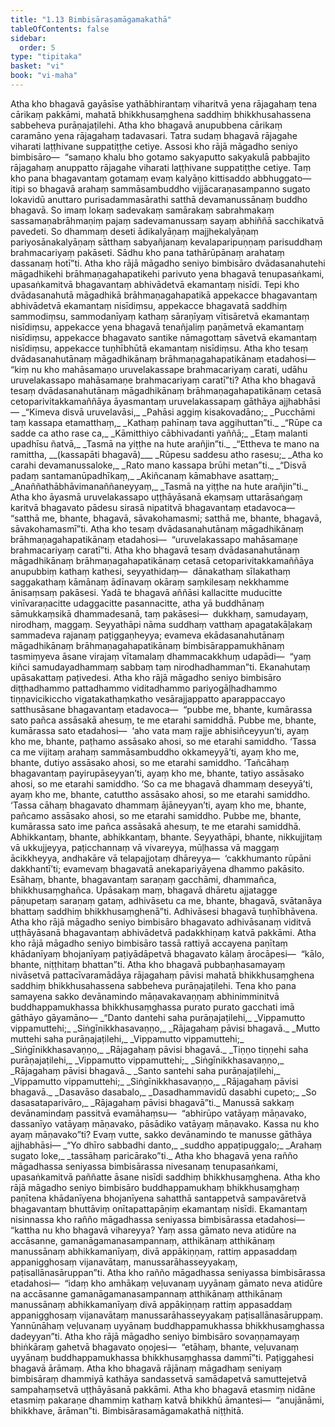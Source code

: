 ```yaml
---
title: "1.13 Bimbisārasamāgamakathā"
tableOfContents: false
sidebar:
  order: 5
type: "tipitaka"
basket: "vi"
book: "vi-maha"
---
```



<DynamicBreadcrumb />

<Division number="55" book="vi-maha" bookNo="3" page="45">

<Paragraph number="202" book="vi-maha">
Atha kho bhagavā gayāsīse yathābhirantaṃ viharitvā yena rājagahaṃ tena cārikaṃ pakkāmi, mahatā bhikkhusaṃghena saddhiṃ bhikkhusahassena sabbeheva purāṇajaṭilehi. Atha kho bhagavā anupubbena cārikaṃ caramāno yena rājagahaṃ tadavasari. Tatra sudaṃ bhagavā rājagahe viharati laṭṭhivane suppatiṭṭhe cetiye. Assosi kho rājā māgadho seniyo bimbisāro—  “samaṇo khalu bho gotamo sakyaputto sakyakulā pabbajito rājagahaṃ anuppatto rājagahe viharati laṭṭhivane suppatiṭṭhe cetiye. Taṃ kho pana bhagavantaṃ gotamaṃ evaṃ kalyāṇo kittisaddo abbhuggato—  itipi so bhagavā arahaṃ sammāsambuddho vijjācaraṇasampanno sugato lokavidū anuttaro purisadammasārathi satthā devamanussānaṃ buddho bhagavā. So imaṃ lokaṃ sadevakaṃ samārakaṃ sabrahmakaṃ sassamaṇabrāhmaṇiṃ pajaṃ sadevamanussaṃ sayaṃ abhiññā sacchikatvā pavedeti. So dhammaṃ deseti ādikalyāṇaṃ majjhekalyāṇaṃ pariyosānakalyāṇaṃ sātthaṃ sabyañjanaṃ kevalaparipuṇṇaṃ parisuddhaṃ brahmacariyaṃ pakāseti. Sādhu kho pana tathārūpānaṃ arahataṃ dassanaṃ hotī”ti.
</Paragraph>

<Paragraph number="203" book="vi-maha">
Atha kho rājā māgadho seniyo bimbisāro dvādasanahutehi māgadhikehi brāhmaṇagahapatikehi parivuto yena bhagavā tenupasaṅkami, upasaṅkamitvā bhagavantaṃ abhivādetvā ekamantaṃ nisīdi. Tepi kho dvādasanahutā māgadhikā brāhmaṇagahapatikā appekacce bhagavantaṃ abhivādetvā ekamantaṃ nisīdiṃsu, appekacce bhagavatā saddhiṃ sammodiṃsu, sammodanīyaṃ kathaṃ sāraṇīyaṃ vītisāretvā ekamantaṃ nisīdiṃsu, appekacce yena bhagavā tenañjaliṃ paṇāmetvā ekamantaṃ nisīdiṃsu, appekacce bhagavato santike nāmagottaṃ sāvetvā ekamantaṃ nisīdiṃsu, appekacce tuṇhībhūtā ekamantaṃ nisīdiṃsu. Atha kho tesaṃ dvādasanahutānaṃ māgadhikānaṃ brāhmaṇagahapatikānaṃ etadahosi—  “kiṃ nu kho mahāsamaṇo uruvelakassape brahmacariyaṃ carati, udāhu uruvelakassapo mahāsamaṇe brahmacariyaṃ caratī”ti? Atha kho bhagavā tesaṃ dvādasanahutānaṃ māgadhikānaṃ brāhmaṇagahapatikānaṃ cetasā cetoparivitakkamaññāya āyasmantaṃ uruvelakassapaṃ gāthāya ajjhabhāsi—
</Paragraph>

<Paragraph number="204" type="verses" book="vi-maha">
_“Kimeva disvā uruvelavāsi,_  
_Pahāsi aggiṃ kisakovadāno;_  
_Pucchāmi taṃ kassapa etamatthaṃ,_  
_Kathaṃ pahīnaṃ tava aggihuttan”ti._  

</Paragraph>

<Paragraph number="205" type="verses" book="vi-maha">
_“Rūpe ca sadde ca atho rase ca,_  
_Kāmitthiyo cābhivadanti yaññā;_  
_Etaṃ malanti upadhīsu ñatvā,_  
_Tasmā na yiṭṭhe na hute arañjin”ti._  

</Paragraph>

<Paragraph number="206" type="verses" book="vi-maha">
_“Ettheva te mano na ramittha, __(kassapāti bhagavā)___  
_Rūpesu saddesu atho rasesu;_  
_Atha ko carahi devamanussaloke,_  
_Rato mano kassapa brūhi metan”ti._  

</Paragraph>

<Paragraph number="207" type="verses" book="vi-maha">
_“Disvā padaṃ santamanūpadhīkaṃ,_  
_Akiñcanaṃ kāmabhave asattaṃ;_  
_Anaññathābhāvimanaññaneyyaṃ,_  
_Tasmā na yiṭṭhe na hute arañjin”ti._  

</Paragraph>

</Division>
<Division number="56" book="vi-maha" bookNo="3" page="47">

<Paragraph number="208" book="vi-maha">
Atha kho āyasmā uruvelakassapo uṭṭhāyāsanā ekaṃsaṃ uttarāsaṅgaṃ karitvā bhagavato pādesu sirasā nipatitvā bhagavantaṃ etadavoca—  “satthā me, bhante, bhagavā, sāvakohamasmi; satthā me, bhante, bhagavā, sāvakohamasmī”ti. Atha kho tesaṃ dvādasanahutānaṃ māgadhikānaṃ brāhmaṇagahapatikānaṃ etadahosi—  “uruvelakassapo mahāsamaṇe brahmacariyaṃ caratī”ti. Atha kho bhagavā tesaṃ dvādasanahutānaṃ māgadhikānaṃ brāhmaṇagahapatikānaṃ cetasā cetoparivitakkamaññāya anupubbiṃ kathaṃ kathesi, seyyathidaṃ—  dānakathaṃ sīlakathaṃ saggakathaṃ kāmānaṃ ādīnavaṃ okāraṃ saṃkilesaṃ nekkhamme ānisaṃsaṃ pakāsesi. Yadā te bhagavā aññāsi kallacitte muducitte vinīvaraṇacitte udaggacitte pasannacitte, atha yā buddhānaṃ sāmukkaṃsikā dhammadesanā, taṃ pakāsesi—  dukkhaṃ, samudayaṃ, nirodhaṃ, maggaṃ. Seyyathāpi nāma suddhaṃ vatthaṃ apagatakāḷakaṃ sammadeva rajanaṃ paṭiggaṇheyya; evameva ekādasanahutānaṃ māgadhikānaṃ brāhmaṇagahapatikānaṃ bimbisārappamukhānaṃ tasmiṃyeva āsane virajaṃ vītamalaṃ dhammacakkhuṃ udapādi—  “yaṃ kiñci samudayadhammaṃ sabbaṃ taṃ nirodhadhamman”ti. Ekanahutaṃ upāsakattaṃ paṭivedesi.
</Paragraph>

</Division>
<Division number="57" book="vi-maha" bookNo="3" page="47">

<Paragraph number="209" book="vi-maha">
Atha kho rājā māgadho seniyo bimbisāro diṭṭhadhammo pattadhammo viditadhammo pariyogāḷhadhammo tiṇṇavicikiccho vigatakathaṃkatho vesārajjappatto aparappaccayo satthusāsane bhagavantaṃ etadavoca—  “pubbe me, bhante, kumārassa sato pañca assāsakā ahesuṃ, te me etarahi samiddhā. Pubbe me, bhante, kumārassa sato etadahosi—  ‘aho vata maṃ rajje abhisiñceyyun’ti, ayaṃ kho me, bhante, paṭhamo assāsako ahosi, so me etarahi samiddho. ‘Tassa ca me vijitaṃ arahaṃ sammāsambuddho okkameyyā’ti, ayaṃ kho me, bhante, dutiyo assāsako ahosi, so me etarahi samiddho. ‘Tañcāhaṃ bhagavantaṃ payirupāseyyan’ti, ayaṃ kho me, bhante, tatiyo assāsako ahosi, so me etarahi samiddho. ‘So ca me bhagavā dhammaṃ deseyyā’ti, ayaṃ kho me, bhante, catuttho assāsako ahosi, so me etarahi samiddho. ‘Tassa cāhaṃ bhagavato dhammaṃ ājāneyyan’ti, ayaṃ kho me, bhante, pañcamo assāsako ahosi, so me etarahi samiddho. Pubbe me, bhante, kumārassa sato ime pañca assāsakā ahesuṃ, te me etarahi samiddhā. Abhikkantaṃ, bhante, abhikkantaṃ, bhante. Seyyathāpi, bhante, nikkujjitaṃ vā ukkujjeyya, paṭicchannaṃ vā vivareyya, mūḷhassa vā maggaṃ ācikkheyya, andhakāre vā telapajjotaṃ dhāreyya—  ‘cakkhumanto rūpāni dakkhantī’ti; evamevaṃ bhagavatā anekapariyāyena dhammo pakāsito. Esāhaṃ, bhante, bhagavantaṃ saraṇaṃ gacchāmi, dhammañca, bhikkhusaṃghañca. Upāsakaṃ maṃ, bhagavā dhāretu ajjatagge pāṇupetaṃ saraṇaṃ gataṃ, adhivāsetu ca me, bhante, bhagavā, svātanāya bhattaṃ saddhiṃ bhikkhusaṃghenā”ti. Adhivāsesi bhagavā tuṇhībhāvena. Atha kho rājā māgadho seniyo bimbisāro bhagavato adhivāsanaṃ viditvā uṭṭhāyāsanā bhagavantaṃ abhivādetvā padakkhiṇaṃ katvā pakkāmi. Atha kho rājā māgadho seniyo bimbisāro tassā rattiyā accayena paṇītaṃ khādanīyaṃ bhojanīyaṃ paṭiyādāpetvā bhagavato kālaṃ ārocāpesi—  “kālo, bhante, niṭṭhitaṃ bhattan”ti.
</Paragraph>

</Division>
<Division number="58" book="vi-maha" bookNo="3" page="48">

<Paragraph number="210" book="vi-maha">
Atha kho bhagavā pubbaṇhasamayaṃ nivāsetvā pattacīvaramādāya rājagahaṃ pāvisi mahatā bhikkhusaṃghena saddhiṃ bhikkhusahassena sabbeheva purāṇajaṭilehi. Tena kho pana samayena sakko devānamindo māṇavakavaṇṇaṃ abhinimminitvā buddhappamukhassa bhikkhusaṃghassa purato purato gacchati imā gāthāyo gāyamāno—
</Paragraph>

<Paragraph number="211" type="verses" book="vi-maha">
_“Danto dantehi saha purāṇajaṭilehi,_  
_Vippamutto vippamuttehi;_  
_Siṅgīnikkhasavaṇṇo,_  
_Rājagahaṃ pāvisi bhagavā._  

</Paragraph>

<Paragraph number="212" type="verses" book="vi-maha">
_Mutto muttehi saha purāṇajaṭilehi,_  
_Vippamutto vippamuttehi;_  
_Siṅgīnikkhasavaṇṇo,_  
_Rājagahaṃ pāvisi bhagavā._  

</Paragraph>

<Paragraph number="213" type="verses" book="vi-maha">
_Tiṇṇo tiṇṇehi saha purāṇajaṭilehi,_  
_Vippamutto vippamuttehi;_  
_Siṅgīnikkhasavaṇṇo,_  
_Rājagahaṃ pāvisi bhagavā._  

</Paragraph>

<Paragraph number="214" type="verses" book="vi-maha">
_Santo santehi saha purāṇajaṭilehi,_  
_Vippamutto vippamuttehi;_  
_Siṅgīnikkhasavaṇṇo,_  
_Rājagahaṃ pāvisi bhagavā._  

</Paragraph>

<Paragraph number="215" type="verses" book="vi-maha">
_Dasavāso dasabalo,_  
_Dasadhammavidū dasabhi cupeto;_  
_So dasasataparivāro,_  
_Rājagahaṃ pāvisi bhagavā”ti._  

</Paragraph>

<Paragraph number="216" book="vi-maha">
Manussā sakkaṃ devānamindaṃ passitvā evamāhaṃsu—  “abhirūpo vatāyaṃ māṇavako, dassanīyo vatāyaṃ māṇavako, pāsādiko vatāyaṃ māṇavako. Kassa nu kho ayaṃ māṇavako”ti? Evaṃ vutte, sakko devānamindo te manusse gāthāya ajjhabhāsi—
</Paragraph>

<Paragraph number="217" type="verses" book="vi-maha">
_“Yo dhīro sabbadhi danto,_  
_suddho appaṭipuggalo;_  
_Arahaṃ sugato loke,_  
_tassāhaṃ paricārako”ti._  

</Paragraph>

</Division>
<Division number="59" book="vi-maha" bookNo="3" page="49">

<Paragraph number="218" book="vi-maha">
Atha kho bhagavā yena rañño māgadhassa seniyassa bimbisārassa nivesanaṃ tenupasaṅkami, upasaṅkamitvā paññatte āsane nisīdi saddhiṃ bhikkhusaṃghena. Atha kho rājā māgadho seniyo bimbisāro buddhappamukhaṃ bhikkhusaṃghaṃ paṇītena khādanīyena bhojanīyena sahatthā santappetvā sampavāretvā bhagavantaṃ bhuttāviṃ onītapattapāṇiṃ ekamantaṃ nisīdi. Ekamantaṃ nisinnassa kho rañño māgadhassa seniyassa bimbisārassa etadahosi—  “kattha nu kho bhagavā vihareyya? Yaṃ assa gāmato neva atidūre na accāsanne, gamanāgamanasampannaṃ, atthikānaṃ atthikānaṃ manussānaṃ abhikkamanīyaṃ, divā appākiṇṇaṃ, rattiṃ appasaddaṃ appanigghosaṃ vijanavātaṃ, manussarāhasseyyakaṃ, paṭisallānasāruppan”ti. Atha kho rañño māgadhassa seniyassa bimbisārassa etadahosi—  “idaṃ kho amhākaṃ veḷuvanaṃ uyyānaṃ gāmato neva atidūre na accāsanne gamanāgamanasampannaṃ atthikānaṃ atthikānaṃ manussānaṃ abhikkamanīyaṃ divā appākiṇṇaṃ rattiṃ appasaddaṃ appanigghosaṃ vijanavātaṃ manussarāhasseyyakaṃ paṭisallānasāruppaṃ. Yannūnāhaṃ veḷuvanaṃ uyyānaṃ buddhappamukhassa bhikkhusaṃghassa dadeyyan”ti. Atha kho rājā māgadho seniyo bimbisāro sovaṇṇamayaṃ bhiṅkāraṃ gahetvā bhagavato oṇojesi—  “etāhaṃ, bhante, veḷuvanaṃ uyyānaṃ buddhappamukhassa bhikkhusaṃghassa dammī”ti. Paṭiggahesi bhagavā ārāmaṃ. Atha kho bhagavā rājānaṃ māgadhaṃ seniyaṃ bimbisāraṃ dhammiyā kathāya sandassetvā samādapetvā samuttejetvā sampahaṃsetvā uṭṭhāyāsanā pakkāmi. Atha kho bhagavā etasmiṃ nidāne etasmiṃ pakaraṇe dhammiṃ kathaṃ katvā bhikkhū āmantesi—  “anujānāmi, bhikkhave, ārāman”ti.

</Paragraph>
</Division>

<Paragraph number="219" type="center" book="vi-maha">
Bimbisārasamāgamakathā niṭṭhitā.
</Paragraph>